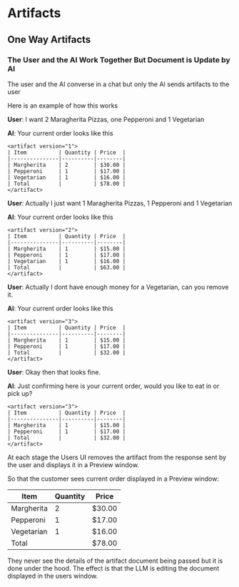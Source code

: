 # Artifacts


## One Way Artifacts

### The User and the AI Work Together But Document is Update by AI 

The user and the AI converse in a chat but only the AI sends artifacts
to the user

Here is an example of how this works

**User**: I want 2 Maragherita Pizzas, one Pepperoni and 1 Vegetarian
 
**AI**:  Your current order looks like this
```
<artifact version="1">
| Item          | Quantity | Price  |
|---------------|----------|--------|
| Margherita    | 2        | $30.00 |
| Pepperoni     | 1        | $17.00 |
| Vegetarian    | 1        | $16.00 |
| Total         |          | $78.00 |
</artifact>
```

**User**: Actually I just want 1 Maragherita Pizzas, 1 Pepperoni and 1 Vegetarian

**AI**:  Your current order looks like this
```
<artifact version="2">
| Item          | Quantity | Price  |
|---------------|----------|--------|
| Margherita    | 1        | $15.00 |
| Pepperoni     | 1        | $17.00 |
| Vegetarian    | 1        | $16.00 |
| Total         |          | $63.00 |
</artifact>
```

**User**: Actually I dont have enough money for a Vegetarian, can you remove it. 

**AI**:  Your current order looks like this
```
<artifact version="3">
| Item          | Quantity | Price  |
|---------------|----------|--------|
| Margherita    | 1        | $15.00 |
| Pepperoni     | 1        | $17.00 |
| Total         |          | $32.00 |
</artifact>
```

**User**: Okay then that looks fine. 

**AI**:  Just confirming here is your current order, would you like to eat in or pick up?
```
<artifact version="3">
| Item          | Quantity | Price  |
|---------------|----------|--------|
| Margherita    | 1        | $15.00 |
| Pepperoni     | 1        | $17.00 |
| Total         |          | $32.00 |
</artifact>
```

At each stage the Users UI removes the artifact from the response 
sent by the user and displays it in a Preview window.

So that the customer sees current order displayed in a Preview window:

| Item          | Quantity | Price  |
|---------------|----------|--------|
| Margherita    | 2        | $30.00 |
| Pepperoni     | 1        | $17.00 |
| Vegetarian    | 1        | $16.00 |
| Total         |          | $78.00 |

They never see the details of the artifact document being passed
but it is done under the hood. The effect is that the LLM 
is editing the document displayed in the users window.


